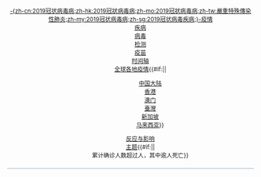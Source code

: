 <noinclude>{{historical}}</noinclude>
<!--<templatestyles src="Draft:Template:In_the_news/special-header/styles.css"/>--><div class="itn-special hlist hlist-separated" style="margin: 0px 1px 5px 1px; padding: 5px; text-align: center; border-bottom: 1px solid #a3b0bf;"><small>
;[[2019冠状病毒病疫情|-{zh-cn:2019冠状病毒病;zh-hk:2019冠狀病毒病;zh-mo:2019冠狀病毒病;zh-tw:嚴重特殊傳染性肺炎;zh-my:2019冠状病毒病;zh-sg:2019冠状病毒疾病;}-疫情]]
: [[2019冠状病毒病|疾病]]
: [[严重急性呼吸综合征冠状病毒2|病毒]]
: [[2019冠状病毒病检测|检测]]
: [[2019冠状病毒病疫苗|疫苗]]
: [[2019冠狀病毒病疫情時間軸|时间轴]]
: [[2019冠狀病毒病全球各地疫情|全球各地疫情]]{{#if:{{{pov|}}}||
:: [[2019冠状病毒病中国大陆疫情|中国大陆]]
:: [[2019冠狀病毒病香港疫情|香港]]
:: [[2019冠狀病毒病澳門疫情|澳门]]
:: [[2019冠狀病毒病臺灣疫情|臺灣]]
:: [[2019冠狀病毒病新加坡疫情|新加坡]]
:: [[2019冠狀病毒病馬來西亞疫情|马来西亚]]}}
: [[2019冠狀病毒病疫情全球反應與影響|反应与影响]]
: [[Portal:2019冠状病毒病|主题]]{{#if:{{{stat|}}}||<br/>累计确诊人数超过{{Cases in the COVID-19 pandemic|conround|ref=no}}人，其中逾{{Cases in the COVID-19 pandemic|droundt|ref=no}}人死亡}}
</small></div>